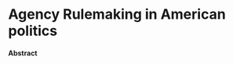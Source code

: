 # Agency Rulemaking in American politics

#### Abstract {-}

<!-- `readLines(here::here("01-rulamaking/abstract.txt"))` -->